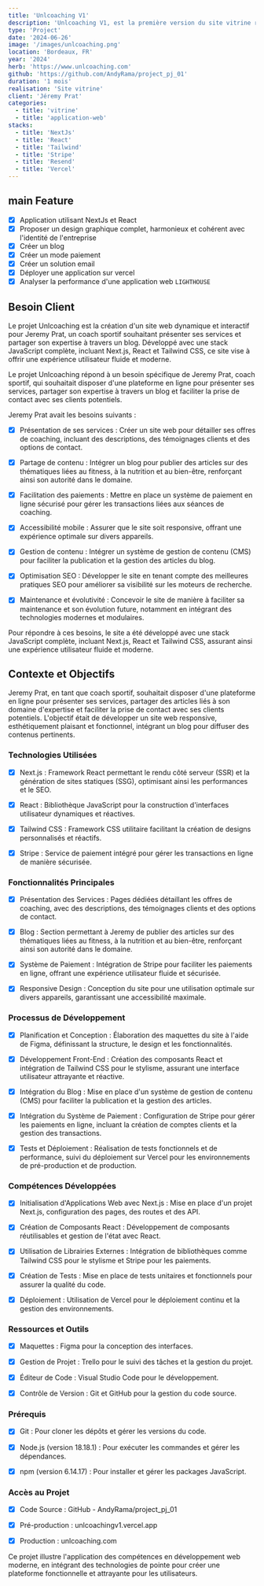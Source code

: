 ```yaml
---
title: 'Unlcoaching V1'
description: 'Unlcoaching V1, est la première version du site vitrine réalisait avec NextJs et React [JSX]'
type: 'Project'
date: '2024-06-26'
image: '/images/unlcoaching.png'
location: 'Bordeaux, FR'
year: '2024'
herb: 'https://www.unlcoaching.com'
github: 'https://github.com/AndyRama/project_pj_01'
duration: '1 mois'
realisation: 'Site vitrine'
client: 'Jéremy Prat'
categories:
  - title: 'vitrine'
  - title: 'application-web'
stacks:
  - title: 'NextJs'
  - title: 'React'
  - title: 'Tailwind'
  - title: 'Stripe'
  - title: 'Resend'
  - title: 'Vercel'
---
```


## main Feature

- [x] Application utilisant NextJs et React
- [x] Proposer un design graphique complet, harmonieux et cohérent avec l'identité de l'entreprise
- [x] Créer un blog
- [x] Créer un mode paiement
- [x] Créer un solution email
- [x] Déployer une application sur vercel
- [x] Analyser la performance d'une application web `LIGHTHOUSE`

## Besoin Client
Le projet Unlcoaching est la création d'un site web dynamique et interactif pour Jeremy Prat, un coach sportif souhaitant présenter ses services et partager 
son expertise à travers un blog. Développé avec une stack JavaScript complète, incluant Next.js, React et Tailwind CSS, ce site vise à offrir une expérience 
utilisateur fluide et moderne.

Le projet Unlcoaching répond à un besoin spécifique de Jeremy Prat, coach sportif, qui souhaitait disposer d'une plateforme en ligne pour présenter ses services,
partager son expertise à travers un blog et faciliter la prise de contact avec ses clients potentiels.

Jeremy Prat avait les besoins suivants :

  - [x]  Présentation de ses services : Créer un site web pour détailler ses offres de coaching, incluant des descriptions, des témoignages clients et des options de contact.

  - [x]  Partage de contenu : Intégrer un blog pour publier des articles sur des thématiques liées au fitness, à la nutrition et au bien-être, renforçant ainsi son autorité dans le domaine.

  - [x]  Facilitation des paiements : Mettre en place un système de paiement en ligne sécurisé pour gérer les transactions liées aux séances de coaching.

  - [x]  Accessibilité mobile : Assurer que le site soit responsive, offrant une expérience optimale sur divers appareils.

  - [x]  Gestion de contenu : Intégrer un système de gestion de contenu (CMS) pour faciliter la publication et la gestion des articles du blog.

  - [x]  Optimisation SEO : Développer le site en tenant compte des meilleures pratiques SEO pour améliorer sa visibilité sur les moteurs de recherche.

  - [x]  Maintenance et évolutivité : Concevoir le site de manière à faciliter sa maintenance et son évolution future, notamment en intégrant des technologies modernes et modulaires.

Pour répondre à ces besoins, le site a été développé avec une stack JavaScript complète, incluant Next.js, React et Tailwind CSS, assurant ainsi une expérience utilisateur fluide et moderne.

## Contexte et Objectifs

Jeremy Prat, en tant que coach sportif, souhaitait disposer d'une plateforme en ligne pour présenter ses services, partager des articles liés à son domaine d'expertise et faciliter la prise de contact avec ses clients potentiels. L'objectif était de développer un site web responsive, esthétiquement plaisant et fonctionnel, intégrant un blog pour diffuser des contenus pertinents.

### Technologies Utilisées

  - [x] Next.js : Framework React permettant le rendu côté serveur (SSR) et la génération de sites statiques (SSG), optimisant ainsi les performances et le SEO.

  - [x] React : Bibliothèque JavaScript pour la construction d'interfaces utilisateur dynamiques et réactives.

  - [x] Tailwind CSS : Framework CSS utilitaire facilitant la création de designs personnalisés et réactifs.

  - [x] Stripe : Service de paiement intégré pour gérer les transactions en ligne de manière sécurisée.

### Fonctionnalités Principales

  - [x] Présentation des Services : Pages dédiées détaillant les offres de coaching, avec des descriptions, des témoignages clients et des options de contact.

  - [x] Blog : Section permettant à Jeremy de publier des articles sur des thématiques liées au fitness, à la nutrition et au bien-être, renforçant ainsi son autorité dans le domaine.

  - [x] Système de Paiement : Intégration de Stripe pour faciliter les paiements en ligne, offrant une expérience utilisateur fluide et sécurisée.

  - [x] Responsive Design : Conception du site pour une utilisation optimale sur divers appareils, garantissant une accessibilité maximale.

### Processus de Développement

  - [x] Planification et Conception : Élaboration des maquettes du site à l'aide de Figma, définissant la structure, le design et les fonctionnalités.

  - [x] Développement Front-End : Création des composants React et intégration de Tailwind CSS pour le stylisme, assurant une interface utilisateur attrayante et réactive.

  - [x] Intégration du Blog : Mise en place d'un système de gestion de contenu (CMS) pour faciliter la publication et la gestion des articles.

  - [x] Intégration du Système de Paiement : Configuration de Stripe pour gérer les paiements en ligne, incluant la création de comptes clients et la gestion des transactions.

  - [x] Tests et Déploiement : Réalisation de tests fonctionnels et de performance, suivi du déploiement sur Vercel pour les environnements de pré-production et de production.

### Compétences Développées

  - [x] Initialisation d'Applications Web avec Next.js : Mise en place d'un projet Next.js, configuration des pages, des routes et des API.

  - [x] Création de Composants React : Développement de composants réutilisables et gestion de l'état avec React.

  - [x] Utilisation de Librairies Externes : Intégration de bibliothèques comme Tailwind CSS pour le stylisme et Stripe pour les paiements.

  - [x] Création de Tests : Mise en place de tests unitaires et fonctionnels pour assurer la qualité du code.

  - [x] Déploiement : Utilisation de Vercel pour le déploiement continu et la gestion des environnements.

### Ressources et Outils

  - [x] Maquettes : Figma pour la conception des interfaces.

  - [x] Gestion de Projet : Trello pour le suivi des tâches et la gestion du projet.

  - [x] Éditeur de Code : Visual Studio Code pour le développement.

  - [x] Contrôle de Version : Git et GitHub pour la gestion du code source.

### Prérequis

  - [x] Git : Pour cloner les dépôts et gérer les versions du code.

  - [x] Node.js (version 18.18.1) : Pour exécuter les commandes et gérer les dépendances.

  - [x] npm (version 6.14.17) : Pour installer et gérer les packages JavaScript.

### Accès au Projet

  - [x] Code Source : GitHub - AndyRama/project_pj_01

  - [x] Pré-production : unlcoachingv1.vercel.app

  - [x] Production : unlcoaching.com

Ce projet illustre l'application des compétences en développement web moderne, en intégrant des technologies
de pointe pour créer une plateforme fonctionnelle et attrayante pour les utilisateurs.